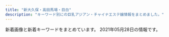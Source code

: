 ```yaml
---
title: "新大久保・高田馬場・目白"
description: "キーワード別にの巨乳アジアン・チャイナエステ嬢情報をまとめました。"
---
```


新着画像と新着キーワードをまとめています。
2021年05月28日の情報です。

<DmmAffiliateIns />
<KeywordTable
  shops={
    [
    {
        "keywords": {},
        "img_links": [
            "http://p-aroma.work/staff/haru.jpg",
            "http://p-aroma.work/staff/ayaka.jpg",
            "http://p-aroma.work/images/head.jpg",
            "http://p-aroma.work/staff/kasumi.jpg",
            "http://p-aroma.work/images/int1.png",
            "http://p-aroma.work/img/kasumi1.png",
            "http://p-aroma.work/images/6.jpg",
            "http://p-aroma.work/images/7.jpg",
            "http://p-aroma.work/staff/mayu.jpg",
            "http://p-aroma.work/images/mobile.jpg",
            "http://p-aroma.work/images/s1.png",
            "http://p-aroma.work/img/mirai1.png",
            "http://p-aroma.work/images/1.jpg",
            "http://p-aroma.work/img/mayu1.png",
            "http://p-aroma.work/img/haru1.png",
            "http://p-aroma.work/images/4.jpg",
            "http://p-aroma.work/images/s1.jpg",
            "http://p-aroma.work/images/news.jpg",
            "http://p-aroma.work/images/interior_t.png",
            "http://p-aroma.work/images/s2.jpg",
            "http://p-aroma.work/images/tel.jpg",
            "http://p-aroma.work/img/rina1.png",
            "http://p-aroma.work/images/3.jpg",
            "http://p-aroma.work/images/staff_t.png",
            "http://p-aroma.work/img/ayaka1.png",
            "http://p-aroma.work/images/sys.png",
            "http://p-aroma.work/staff/mirai.jpg",
            "http://p-aroma.work/staff/rina.jpg",
            "http://p-aroma.work/images/int2.png",
            "http://p-aroma.work/images/2.jpg"
        ],
        "url": "http://p-aroma.work/",
        "station": "JR\u5927\u4e45\u4fdd\u99c5\u5317\u53e3",
        "name": "\u7652\u3057\u306e\u51fa\u4f1a\u3044"
    },
    {
        "url": "http://www.kity.work/",
        "keywords": {},
        "station": "JR\u9ad8\u7530\u99ac\u5834\u99c5\u65e9\u7a32\u7530\u53e3",
        "img_links": [
            "http://www.kity.work/img/sara2.jpg",
            "http://www.kity.work/images/6.jpg",
            "http://www.kity.work/img/yuka1.jpg",
            "http://www.kity.work/staff/sara.jpg",
            "http://www.kity.work/images/tg.jpg",
            "http://www.kity.work/images/news.jpg",
            "http://www.kity.work/img/aoi1.jpg",
            "http://www.kity.work/images/7.jpg",
            "http://www.kity.work/images/ac2.jpg",
            "http://www.kity.work/images/head.jpg",
            "http://www.kity.work/images/s1.png",
            "http://www.kity.work/images/5.jpg",
            "http://www.kity.work/staff/aoi.jpg",
            "http://www.kity.work/images/int1.jpg",
            "http://www.kity.work/staff/yuka.jpg",
            "http://www.kity.work/img/sara1.jpg",
            "http://www.kity.work/img/nana1.jpg",
            "http://www.kity.work/images/tel.jpg",
            "http://www.kity.work/images/up.jpg",
            "http://www.kity.work/img/aoi2.jpg",
            "http://www.kity.work/img/erina1.jpg",
            "http://www.kity.work/images/staff_t.jpg",
            "http://www.kity.work/img/erina2.jpg",
            "http://www.kity.work/images/int2.jpg",
            "http://www.kity.work/images/interior_t.jpg",
            "http://www.kity.work/images/s2.jpg",
            "http://www.kity.work/img/yuka2.jpg",
            "http://www.kity.work/images/1.jpg",
            "http://www.kity.work/staff/nana.jpg",
            "http://www.kity.work/staff/erina.jpg",
            "http://www.kity.work/images/sys.jpg",
            "http://www.kity.work/images/s1.jpg",
            "http://www.kity.work/images/3.jpg"
        ],
        "name": "\u98a8\u96c5\u5802 \uff5e\u3075\u3046\u304c\u3069\u3046\uff5e"
    },
    {
        "name": "Lovely Heart \u5927\u4e45\u4fdd\u5225\u9928",
        "url": "http://aes-treat.com/",
        "img_links": [
            "http://aes-treat.com/scdl/staff/10681mb.jpg",
            "http://aes-treat.com/scdl/staff/10651.jpg",
            "http://aes-treat.com/img/ttl_mobile.jpg",
            "http://aes-treat.com/scdl/staff/10971mb.jpg",
            "http://aes-treat.com/scdl/staff/10171mb.jpg",
            "http://aes-treat.com/scdl/staff/10901mb.jpg",
            "http://aes-treat.com/pic/top2.jpg",
            "http://aes-treat.com/scdl/staff/10842.jpg",
            "http://aes-treat.com/img/system/campaign.jpg",
            "http://aes-treat.com/scdl/staff/11161mb.jpg",
            "http://aes-treat.com/pic/head.jpg",
            "http://aes-treat.com/scdl/staff/11121mb.jpg",
            "http://aes-treat.com/scdl/staff/11081.jpg",
            "http://aes-treat.com/scdl/staff/11201mb.jpg",
            "http://aes-treat.com/scdl/staff/11191.jpg",
            "http://aes-treat.com/scdl/staff/10811.jpg",
            "http://aes-treat.com/scdl/staff/11101.jpg",
            "http://aes-treat.com/scdl/staff/11162.jpg",
            "http://aes-treat.com/img/ttl_att.png",
            "http://aes-treat.com/scdl/staff/11201.jpg",
            "http://aes-treat.com/img/ttl_sister.png",
            "http://aes-treat.com/scdl/staff/10721.jpg",
            "http://aes-treat.com/scdl/staff/11081mb.jpg",
            "http://aes-treat.com/scdl/staff/10972.jpg",
            "http://aes-treat.com/scdl/staff/11101mb.jpg",
            "http://aes-treat.com/i/files/homeimg.jpg",
            "http://aes-treat.com/scdl/staff/10681.jpg",
            "http://aes-treat.com/scdl/staff/11111.jpg",
            "http://aes-treat.com/scdl/staff/10771.jpg",
            "http://aes-treat.com/scdl/staff/10941.jpg",
            "http://aes-treat.com/scdl/staff/11091mb.jpg",
            "http://aes-treat.com/scdl/staff/10902.jpg",
            "http://aes-treat.com/scdl/staff/10841.jpg",
            "http://aes-treat.com/img/ttl_nouka.jpg",
            "http://aes-treat.com/scdl/staff/10811mb.jpg",
            "http://aes-treat.com/scdl/staff/10171.jpg",
            "http://aes-treat.com/scdl/staff/10981mb.jpg",
            "http://aes-treat.com/scdl/staff/10861mb.jpg",
            "http://aes-treat.com/scdl/staff/11151.jpg",
            "http://aes-treat.com/scdl/staff/11191mb.jpg",
            "http://aes-treat.com/scdl/staff/10771mb.jpg",
            "http://aes-treat.com/img/ttl_staff.png",
            "http://aes-treat.com/scdl/staff/11111mb.jpg",
            "http://aes-treat.com/scdl/staff/11131mb.jpg",
            "http://aes-treat.com/scdl/staff/10841mb.jpg",
            "http://aes-treat.com/scdl/staff/11091.jpg",
            "http://aes-treat.com/scdl/staff/10721mb.jpg",
            "http://aes-treat.com/scdl/staff/11041mb.jpg",
            "http://aes-treat.com/scdl/staff/11041.jpg",
            "http://aes-treat.com/scdl/staff/11051.jpg",
            "http://aes-treat.com/scdl/staff/10971.jpg",
            "http://aes-treat.com/scdl/staff/10941mb.jpg",
            "http://aes-treat.com/scdl/staff/10981.jpg",
            "http://aes-treat.com/scdl/staff/10861.jpg",
            "http://aes-treat.com/scdl/staff/11161.jpg",
            "http://aes-treat.com/scdl/staff/10891.jpg",
            "http://aes-treat.com/scdl/staff/10901.jpg",
            "http://aes-treat.com/scdl/staff/11121.jpg",
            "http://aes-treat.com/scdl/staff/10651mb.jpg",
            "http://aes-treat.com/scdl/staff/11131.jpg",
            "http://aes-treat.com/scdl/staff/11051mb.jpg",
            "http://aes-treat.com/scdl/staff/10891mb.jpg",
            "http://aes-treat.com/img/ttl_attbnr.jpg",
            "http://aes-treat.com/pic/top1.jpg",
            "http://aes-treat.com/scdl/staff/11151mb.jpg"
        ],
        "keywords": {
            "C": 36
        },
        "station": "JR\u5927\u4e45\u4fdd\u99c5\u5317\u53e3"
    },
    {
        "keywords": {},
        "name": "RAN\uff5e\u30e9\u30f3\uff5e",
        "station": "JR\u9ad8\u7530\u99ac\u5834\u99c5\u6771\u53e3",
        "url": "http://esthe.top/",
        "img_links": [
            "http://esthe.top/images/staff_images/staff_010a.jpg",
            "http://esthe.top/images/demo/slider/images/slide4.png",
            "http://esthe.top/images/an_1_03.jpg",
            "http://esthe.top/images/staff_images/staff_012a.jpg",
            "http://esthe.top/images/room_images/gallery-04.jpg",
            "http://esthe.top/images/an_1_04.jpg",
            "http://esthe.top/images/demo/slider/tooltips/slide5.png",
            "http://esthe.top/images/an_2_04.jpg",
            "http://esthe.top/images/staff_images/staff_010b.jpg",
            "http://esthe.top/images/demo/slider/tooltips/slide4.png",
            "http://esthe.top/images/acs_ima/access-01.jpg",
            "http://esthe.top/images/staff_images/staff_04a.jpg",
            "http://esthe.top/images/an_2_07.jpg",
            "http://esthe.top/images/demo/slider/images/slide1.png",
            "http://esthe.top/images/staff_images/staff_09a.jpg",
            "http://esthe.top/images/demo/slider/tooltips/slide3.png",
            "http://esthe.top/images/demo/slider/tooltips/slide2.png",
            "http://esthe.top/images/demo/slider/images/slide5.png",
            "http://esthe.top/images/room_images/index-02.jpg",
            "http://esthe.top/images/an_1_06.jpg",
            "http://esthe.top/images/staff_images/staff_09b.jpg",
            "http://esthe.top/images/Bottom_01.jpg",
            "http://esthe.top/images/staff_images/staff_07a.jpg",
            "http://esthe.top/images/room_images/gallery-02.jpg",
            "http://esthe.top/images/staff_images/staff_04b.jpg",
            "http://esthe.top/images/demo/slider/tooltips/slide1.png",
            "http://esthe.top/images/an_2_05.jpg",
            "http://esthe.top/images/an_2_03.jpg",
            "http://esthe.top/images/staff_images/staff_01a.jpg",
            "http://esthe.top/images/an_1_07.jpg",
            "http://esthe.top/images/staff_images/staff_01b.jpg",
            "http://esthe.top/images/QRcode.jpg",
            "http://esthe.top/images/Bottom_02.jpg",
            "http://esthe.top/images/staff_images/staff_07b.jpg",
            "http://esthe.top/images/an_1_05.jpg",
            "http://esthe.top/images/an_1_02.jpg",
            "http://esthe.top/images/room_images/gallery-01.jpg",
            "http://esthe.top/images/an_2_02.jpg",
            "http://esthe.top/images/room_images/index-01.jpg",
            "http://esthe.top/images/acs_ima/access-04.jpg",
            "http://esthe.top/images/acs_ima/access-03.jpg",
            "http://esthe.top/images/an_2_06.jpg",
            "http://esthe.top/images/room_images/gallery-05.jpg",
            "http://esthe.top/images/room_images/gallery-06.jpg",
            "http://esthe.top/images/acs_ima/access-02.jpg",
            "http://esthe.top/images/room_images/gallery-03.jpg",
            "http://esthe.top/images/demo/slider/images/slide2.png",
            "http://esthe.top/images/demo/slider/images/slide3.png"
        ]
    },
    {
        "name": "\u60a0\u30a8\u30b9\u30c6",
        "station": "JR\u9ad8\u7530\u99ac\u5834\u99c5\u65e9\u7a32\u7530\u53e3",
        "img_links": [
            "http://www.y-rlx.site/images/info.jpg",
            "http://www.y-rlx.site/images/index_19.jpg",
            "http://www.y-rlx.site/images/upload/thumb/a3dc59474308193e.jpg",
            "http://www.y-rlx.site/images/index_10.jpg",
            "http://www.y-rlx.site/images/upload/thumb/7ec52ffef2544273.jpg",
            "http://www.y-rlx.site/images/rec_09.jpg",
            "http://www.y-rlx.site/images/staff_09.jpg",
            "http://www.y-rlx.site/images/card.jpg",
            "http://www.y-rlx.site/images/index_04.jpg",
            "http://www.y-rlx.site/images/upload/thumb/e0a26e58e17a1416.jpg",
            "http://www.y-rlx.site/girl/03.jpg",
            "http://www.y-rlx.site/images/index_18.jpg",
            "http://www.y-rlx.site/images/upload/thumb/2c7fdde9ad97892b.jpg",
            "http://www.y-rlx.site/images/upload/thumb/0d7b4714c8aced28.jpg",
            "http://www.y-rlx.site/images/index_05.jpg",
            "http://y-rlx.site/images/index_04.jpg",
            "http://y-rlx.site/images/index_07.jpg",
            "http://www.y-rlx.site/images/index_01.jpg",
            "http://www.y-rlx.site/girl/02.jpg",
            "http://www.y-rlx.site/images/index_15.jpg",
            "http://www.y-rlx.site/images/upload/thumb/855f910df0047867.jpg",
            "http://www.y-rlx.site/images/index_08.jpg",
            "http://www.y-rlx.site/images/index_03.jpg",
            "http://www.y-rlx.site/images/index_20.jpg",
            "http://www.y-rlx.site/images/upload/thumb/0776a8acf9219785.jpg",
            "http://www.y-rlx.site/images/index_07.jpg",
            "http://www.y-rlx.site/images/upload/thumb/117cc02414cb58fe.jpg",
            "http://www.y-rlx.site/images/index_09.jpg",
            "http://www.y-rlx.site/girl/05.jpg",
            "http://www.y-rlx.site/images/index_06.jpg",
            "http://www.y-rlx.site/images/info_09.jpg",
            "http://www.y-rlx.site/images/index_11.jpg",
            "http://www.y-rlx.site/images/rec.jpg",
            "http://www.y-rlx.site/images/upload/thumb/0a4230132522743d.jpg",
            "http://www.y-rlx.site/girl/04.jpg",
            "http://www.y-rlx.site/images/upload/thumb/7ef0dbd713e60157.jpg",
            "http://www.y-rlx.site/images/index_13.jpg",
            "http://www.y-rlx.site/images/index_02.jpg",
            "http://www.y-rlx.site/girl/01.jpg"
        ],
        "keywords": {
            "87": 4,
            "D": 1,
            "C": 6,
            "88": 3
        },
        "url": "http://www.y-rlx.site/"
    },
    {
        "name": "Lovely Heart",
        "keywords": {
            "C": 37
        },
        "station": "JR\u5927\u4e45\u4fdd\u99c5\u5317\u53e3",
        "url": "http://aes-salon.com/",
        "img_links": [
            "http://aes-salon.com/scdl/staff/10121mb.jpg",
            "http://aes-salon.com/scdl/staff/10571mb.jpg",
            "http://aes-salon.com/img/access/roaddm.png",
            "http://aes-salon.com/scdl/staff/10692.jpg",
            "http://aes-salon.com/scdl/staff/10291.jpg",
            "http://aes-salon.com/img/ttl_staff.png",
            "http://aes-salon.com/scdl/staff/10691mb.jpg",
            "http://aes-salon.com/scdl/staff/10571.jpg",
            "http://aes-salon.com/scdl/staff/10631mb.jpg",
            "http://aes-salon.com/scdl/staff/10441.jpg",
            "http://aes-salon.com/scdl/staff/10671mb.jpg",
            "http://aes-salon.com/scdl/staff/10291mb.jpg",
            "http://aes-salon.com/scdl/staff/10412.jpg",
            "http://aes-salon.com/scdl/staff/10661mb.jpg",
            "http://aes-salon.com/scdl/staff/10502.jpg",
            "http://aes-salon.com/scdl/staff/10651mb.jpg",
            "http://aes-salon.com/scdl/staff/10641mb.jpg",
            "http://aes-salon.com/scdl/staff/10641.jpg",
            "http://aes-salon.com/scdl/staff/10081mb.jpg",
            "http://aes-salon.com/img/system/campaign.jpg",
            "http://aes-salon.com/img/ttl_nouka.jpg",
            "http://aes-salon.com/pic/top1.jpg",
            "http://aes-salon.com/scdl/staff/10711.jpg",
            "http://aes-salon.com/scdl/staff/10461.jpg",
            "http://aes-salon.com/scdl/staff/10511.jpg",
            "http://aes-salon.com/scdl/staff/10082.jpg",
            "http://aes-salon.com/scdl/staff/10083.jpg",
            "http://aes-salon.com/scdl/staff/10694.jpg",
            "http://aes-salon.com/scdl/staff/10351mb.jpg",
            "http://aes-salon.com/scdl/staff/10661.jpg",
            "http://aes-salon.com/scdl/staff/10441mb.jpg",
            "http://aes-salon.com/scdl/staff/10121.jpg",
            "http://aes-salon.com/scdl/staff/10341mb.jpg",
            "http://aes-salon.com/img/ttl_att.png",
            "http://aes-salon.com/scdl/staff/10591mb.jpg",
            "http://aes-salon.com/scdl/staff/10602.jpg",
            "http://aes-salon.com/img/access/road2.jpg",
            "http://aes-salon.com/img/access/road4.jpg",
            "http://aes-salon.com/scdl/staff/10501mb.jpg",
            "http://aes-salon.com/scdl/staff/10721mb.jpg",
            "http://aes-salon.com/scdl/staff/10721.jpg",
            "http://aes-salon.com/scdl/staff/10693.jpg",
            "http://aes-salon.com/scdl/staff/10671.jpg",
            "http://aes-salon.com/scdl/staff/10342.jpg",
            "http://aes-salon.com/scdl/staff/10601mb.jpg",
            "http://aes-salon.com/scdl/staff/10621mb.jpg",
            "http://aes-salon.com/scdl/staff/10501.jpg",
            "http://aes-salon.com/scdl/staff/10563.jpg",
            "http://aes-salon.com/scdl/staff/10631.jpg",
            "http://aes-salon.com/scdl/staff/10591.jpg",
            "http://aes-salon.com/scdl/staff/10471.jpg",
            "http://aes-salon.com/scdl/staff/10092.jpg",
            "http://aes-salon.com/pic/top2.jpg",
            "http://aes-salon.com/img/access/road1.jpg",
            "http://aes-salon.com/scdl/staff/10341.jpg",
            "http://aes-salon.com/img/ttl_mobile.jpg",
            "http://aes-salon.com/img/access/road3.jpg",
            "http://aes-salon.com/scdl/staff/10122.jpg",
            "http://aes-salon.com/scdl/staff/10592.jpg",
            "http://aes-salon.com/img/ttl_sister.png",
            "http://aes-salon.com/scdl/staff/10471mb.jpg",
            "http://aes-salon.com/scdl/staff/10511mb.jpg",
            "http://aes-salon.com/pic/head.jpg",
            "http://aes-salon.com/img/ttl_bekan.jpg",
            "http://aes-salon.com/scdl/staff/10701.jpg",
            "http://aes-salon.com/scdl/staff/10461mb.jpg",
            "http://aes-salon.com/scdl/staff/10601.jpg",
            "http://aes-salon.com/scdl/staff/10411mb.jpg",
            "http://aes-salon.com/scdl/staff/10411.jpg",
            "http://aes-salon.com/scdl/staff/10562.jpg",
            "http://aes-salon.com/i/files/homeimg.jpg",
            "http://aes-salon.com/scdl/staff/10472.jpg",
            "http://aes-salon.com/scdl/staff/10091mb.jpg",
            "http://aes-salon.com/scdl/staff/10691.jpg",
            "http://aes-salon.com/img/ttl_attbnr.jpg",
            "http://aes-salon.com/scdl/staff/10561.jpg",
            "http://aes-salon.com/scdl/staff/10091.jpg",
            "http://aes-salon.com/scdl/staff/10292.jpg",
            "http://aes-salon.com/scdl/staff/10621.jpg",
            "http://aes-salon.com/scdl/staff/10462.jpg",
            "http://aes-salon.com/scdl/staff/10351.jpg",
            "http://aes-salon.com/scdl/staff/10711mb.jpg",
            "http://aes-salon.com/scdl/staff/10701mb.jpg",
            "http://aes-salon.com/scdl/staff/10651.jpg",
            "http://aes-salon.com/scdl/staff/10561mb.jpg",
            "http://aes-salon.com/scdl/staff/10081.jpg"
        ]
    },
    {
        "url": "http://kobo.mssg.jp/",
        "station": "JR\u5927\u4e45\u4fdd\u99c5\u5317\u53e3",
        "keywords": {},
        "name": "\u6c34\u8272-\u30df\u30ba\u30a4\u30ed-",
        "img_links": [
            "http://kobo.mssg.jp/images/staff_9a.jpg",
            "http://kobo.mssg.jp/layer/images/top.jpg",
            "http://kobo.mssg.jp/images/staff_5.jpg",
            "http://kobo.mssg.jp/images/staff_8.jpg",
            "http://kobo.mssg.jp/images/1.jpg",
            "http://kobo.mssg.jp/layer/images/top/top_05.jpg",
            "http://kobo.mssg.jp/images/staff_bj1.png",
            "http://kobo.mssg.jp/images/staff_8a.jpg",
            "http://kobo.mssg.jp/images/s_info.png",
            "http://kobo.mssg.jp/images/staff_4.jpg",
            "http://kobo.mssg.jp/images/staff_2b.jpg",
            "http://kobo.mssg.jp/images/staff_bj4.png",
            "http://kobo.mssg.jp/layer/images/top/top_02.jpg",
            "http://kobo.mssg.jp/images/staff_9b.jpg",
            "http://kobo.mssg.jp/images/wenzi-staff.png",
            "http://kobo.mssg.jp/layer/images/top/top_06.jpg",
            "http://kobo.mssg.jp/layer/images/top/top_04.jpg",
            "http://kobo.mssg.jp/images/staff_10a.jpg",
            "http://kobo.mssg.jp/images/top1.jpg",
            "http://kobo.mssg.jp/layer/images/top/top_08.png",
            "http://kobo.mssg.jp/images/staff_2a.jpg",
            "http://kobo.mssg.jp/layer/images/top/top_01.jpg",
            "http://kobo.mssg.jp/layer/images/top/top_03.jpg",
            "http://kobo.mssg.jp/images/top2.jpg",
            "http://kobo.mssg.jp/images/info.png"
        ]
    },
    {
        "keywords": {
            "C": 39,
            "G": 1,
            "E": 4,
            "\u30c0\u30a4\u30ca\u30de\u30a4\u30c8": 1
        },
        "station": "JR\u5927\u4e45\u4fdd\u99c5\u5317\u53e3",
        "url": "https://est-hana.com/",
        "name": "\u82b1",
        "img_links": [
            "https://est-hana.com/img/girl/list/sface199a8b144d9cbd006fc9dffdf23ad77de07.jpg",
            "https://est-hana.com/img/girl/pickup/pickup20181218104555.jpg",
            "https://est-hana.com/img/girl/list/sface8365230fc40840a020ba3ed47600db4b4a.jpg",
            "https://est-hana.com/img/girl/list/s86_face.jpg",
            "https://est-hana.com/img/girl/list/slist187110f9d5212fd19d8b8410ec6bff294e6.jpg",
            "https://est-hana.com/img/girl/pickup/pickup20191214162524.jpg",
            "https://est-hana.com/img/material/systme_t1.png",
            "https://est-hana.com/img/girl/pickup/topgirl20180526173824.png",
            "https://est-hana.com/img/girl/thumb/smain1102404ef9fc79e2a0a04d64b621c22a0c77.jpg",
            "https://est-hana.com/img/girl/thumb/smain2011f76f2060b2832bbbbc9d7dcf4a818dfe.jpg",
            "https://est-hana.com/img/girl/list/s173_list.jpg",
            "https://est-hana.com/img/girl/main/smain184149673a0eecbfdaab27d1a016ce6f4281.jpg",
            "https://est-hana.com/img/material/accsess_station.png",
            "https://est-hana.com/img/girl/thumb/smain1912da4fa2da2e801312734721e1a44d8e19.jpg",
            "https://est-hana.com/img/girl/list/slist191ec56c0d5cc68365ea11e2e52a40272d8.jpg",
            "https://est-hana.com/img/material/massap7.jpg",
            "https://est-hana.com/img/material/top_t6.png",
            "https://est-hana.com/img/girl/list/sface190e7f2a11706f93c08ab1eb76c57c0a501.jpg",
            "https://est-hana.com/img/girl/list/slist19753ce52e0264e81a8a42e5d3c84dd833e.jpg",
            "https://est-hana.com/img/girl/list/sface18449673a0eecbfdaab27d1a016ce6f4281.jpg",
            "https://est-hana.com/img/material/massap5.jpg",
            "https://est-hana.com/img/girl/pickup/pickup20180526173711.jpg",
            "https://est-hana.com/img/girl/list/sface189e9ae2d8752cd8b9474ebd62df9909f9b.jpg",
            "https://est-hana.com/img/material/sframe2014.png",
            "https://est-hana.com/img/girl/thumb/smain18725b09cd881b1f036f9f4970616c10b474.jpg",
            "https://est-hana.com/img/girl/list/slist199a8b144d9cbd006fc9dffdf23ad77de07.jpg",
            "https://est-hana.com/img/girl/thumb/smain1931e3a7504f14e2050f14cb6782d72bb46c.jpg",
            "https://est-hana.com/img/material/massap1.jpg",
            "https://est-hana.com/img/girl/pickup/topgirl20161016054301.png",
            "https://est-hana.com/img/material/hosi4.png",
            "https://est-hana.com/img/material/top_twitter.png",
            "https://est-hana.com/img/girl/thumb/smain193281777917c863b2cd265723b9cb5a3c32.jpg",
            "https://est-hana.com/img/girl/pickup/pickup20180830201105.jpg",
            "https://est-hana.com/img/material/photorenew5.jpg",
            "https://est-hana.com/img/material/massa_t1.png",
            "https://est-hana.com/img/girl/thumb/smain83265230fc40840a020ba3ed47600db4b4a.jpg",
            "https://est-hana.com/img/material/staff_t1rev1.png",
            "https://est-hana.com/img/girl/pickup/pickup20190227121102.jpg",
            "https://est-hana.com/img/girl/thumb/s173_1.jpg",
            "https://est-hana.com/img/girl/pickup/topgirl20141227182718.png",
            "https://est-hana.com/img/material/sys_course3_rev1.png",
            "https://est-hana.com/img/girl/thumb/smain1902e7f2a11706f93c08ab1eb76c57c0a501.jpg",
            "https://est-hana.com/img/girl/list/sface19753ce52e0264e81a8a42e5d3c84dd833e.jpg",
            "https://est-hana.com/img/girl/list/s139_list.jpg",
            "https://est-hana.com/img/girl/main/smain83165230fc40840a020ba3ed47600db4b4a.jpg",
            "https://est-hana.com/img/girl/list/slist189e9ae2d8752cd8b9474ebd62df9909f9b.jpg",
            "https://est-hana.com/img/material/month.png",
            "https://est-hana.com/img/material/sys_etc.png",
            "https://est-hana.com/img/material/massap4.jpg",
            "https://est-hana.com/img/material/photorenew4.jpg",
            "https://est-hana.com/img/material/massap2.jpg",
            "https://est-hana.com/img/girl/pickup/topgirl20180908131653.png",
            "https://est-hana.com/img/material/returnbtn.png",
            "https://est-hana.com/img/girl/thumb/s173_2.jpg",
            "https://est-hana.com/img/material/top_t3.png",
            "https://est-hana.com/img/material/top_t2.png",
            "https://est-hana.com/img/girl/list/s77_list.jpg",
            "https://est-hana.com/img/girl/thumb/s86_1.jpg",
            "https://est-hana.com/img/girl/thumb/s163_1.jpg",
            "https://est-hana.com/img/girl/thumb/s180_1.jpg",
            "https://est-hana.com/img/girl/pickup/topgirl20190528141109.png",
            "https://est-hana.com/img/girl/main/smain110138adcf1cf026681bfa9a408199a21890.jpg",
            "https://est-hana.com/img/material/d28.png",
            "https://est-hana.com/img/girl/thumb/smain184149673a0eecbfdaab27d1a016ce6f4281.jpg",
            "https://est-hana.com/img/girl/list/s163_face.jpg",
            "https://est-hana.com/img/girl/thumb/s75_1.jpg",
            "https://est-hana.com/img/material/w5.png",
            "https://est-hana.com/img/girl/main/smain1931e3a7504f14e2050f14cb6782d72bb46c.jpg",
            "https://est-hana.com/img/girl/list/s75_face.jpg",
            "https://est-hana.com/img/girl/list/s86_list.jpg",
            "https://est-hana.com/img/material/m5.png",
            "https://est-hana.com/img/girl/list/slist18449673a0eecbfdaab27d1a016ce6f4281.jpg",
            "https://est-hana.com/img/material/click_tel_btn.png",
            "https://est-hana.com/img/girl/thumb/smain1891e9ae2d8752cd8b9474ebd62df9909f9b.jpg",
            "https://est-hana.com/img/girl/list/sface201dc74ab8dea78d771771d5fda7bccc989.jpg",
            "https://est-hana.com/img/material/line1.png",
            "https://est-hana.com/img/girl/main/s173_1.jpg",
            "https://est-hana.com/img/girl/pickup/topgirl20180308214256.png",
            "https://est-hana.com/img/material/massap3.jpg",
            "https://est-hana.com/img/girl/list/sface110404ef9fc79e2a0a04d64b621c22a0c77.jpg",
            "https://est-hana.com/img/material/sys_option.png",
            "https://est-hana.com/img/girl/list/slist110d5ce8a5906e2cdaf90af47c9395e0dff.jpg",
            "https://est-hana.com/img/girl/pickup/pickup20190118192153.jpg",
            "https://est-hana.com/img/whatnew/20200304.jpg",
            "https://est-hana.com/img/girl/pickup/pickup20191208191053.jpg",
            "https://est-hana.com/img/girl/pickup/pickup20141227182613.jpeg",
            "https://est-hana.com/img/girl/list/slist19053cc33bb85f739f63e84c2ae2c41c2eb.jpg",
            "https://est-hana.com/img/girl/thumb/smain1913da4fa2da2e801312734721e1a44d8e19.jpg",
            "https://est-hana.com/img/girl/list/slist8365230fc40840a020ba3ed47600db4b4a.jpg",
            "https://est-hana.com/img/material/sys_course2_rev2.png",
            "https://est-hana.com/img/material/gm1_rollout.png",
            "https://est-hana.com/img/girl/thumb/smain1911ec56c0d5cc68365ea11e2e52a40272d8.jpg",
            "https://est-hana.com/img/girl/thumb/smain1901e7f2a11706f93c08ab1eb76c57c0a501.jpg",
            "https://est-hana.com/img/girl/list/slist2012ba9beda1a19f1ba57dcc87485d57321.jpg",
            "https://est-hana.com/img/material/sys_course1_rev2.png",
            "https://est-hana.com/img/girl/thumb/smain1871110bf62c88dcefca310cdc127f9b11f2.jpg",
            "https://est-hana.com/img/girl/list/s77_face.jpg",
            "https://est-hana.com/img/girl/main/s163_1.jpg",
            "https://est-hana.com/img/material/age.png",
            "https://est-hana.com/img/material/photorenew1.jpg",
            "https://est-hana.com/img/girl/list/s88_list.jpg",
            "https://est-hana.com/img/girl/list/s180_face.jpg",
            "https://est-hana.com/img/material/photorenew3.jpg",
            "https://est-hana.com/img/girl/list/sface191ec56c0d5cc68365ea11e2e52a40272d8.jpg",
            "https://est-hana.com/img/girl/thumb/smain184249673a0eecbfdaab27d1a016ce6f4281.jpg",
            "https://est-hana.com/img/material/topflashimg1.jpg",
            "https://est-hana.com/img/girl/list/slist193a69a1a063a3159e298d18b691542266d.jpg",
            "https://est-hana.com/img/material/infopanel.png",
            "https://est-hana.com/img/girl/main/smain1901e7f2a11706f93c08ab1eb76c57c0a501.jpg",
            "https://est-hana.com/img/material/top_t5.png",
            "https://est-hana.com/img/material/hosi5.png",
            "https://est-hana.com/img/girl/list/s88_face.jpg",
            "https://est-hana.com/img/girl/pickup/topgirl20140502225842.png",
            "https://est-hana.com/img/girl/thumb/smain110138adcf1cf026681bfa9a408199a21890.jpg",
            "https://est-hana.com/img/material/gm4_rollout.png",
            "https://est-hana.com/img/material/staffdetail_t1.png",
            "https://est-hana.com/img/girl/main/s86_1.jpg",
            "https://est-hana.com/img/girl/list/sface187386757ea62d773ca58e2457fc23b8e13.jpg",
            "https://est-hana.com/img/material/top_t2_img_rev2.jpg",
            "https://est-hana.com/img/material/accsess_picter2.jpg",
            "https://est-hana.com/img/girl/thumb/smain197153ce52e0264e81a8a42e5d3c84dd833e.jpg",
            "https://est-hana.com/img/girl/main/s75_1.jpg",
            "https://est-hana.com/img/girl/list/sface193e3a7504f14e2050f14cb6782d72bb46c.jpg",
            "https://est-hana.com/img/girl/thumb/smain19725e2ed7efe2de621955e09d12295a13ee.jpg",
            "https://est-hana.com/img/girl/main/smain1891e9ae2d8752cd8b9474ebd62df9909f9b.jpg",
            "https://est-hana.com/img/material/photorenew2rev1.jpg",
            "https://est-hana.com/img/girl/main/smain2011f76f2060b2832bbbbc9d7dcf4a818dfe.jpg",
            "https://est-hana.com/img/girl/thumb/smain83165230fc40840a020ba3ed47600db4b4a.jpg",
            "https://est-hana.com/img/girl/main/s180_1.jpg",
            "https://est-hana.com/img/material/gm3_rollout.png",
            "https://est-hana.com/img/material/massap6.jpg",
            "https://est-hana.com/img/girl/list/s139_face.jpg",
            "https://est-hana.com/img/girl/list/s163_list.jpg",
            "https://est-hana.com/img/material/systme_t2.png",
            "https://est-hana.com/img/girl/main/smain197153ce52e0264e81a8a42e5d3c84dd833e.jpg",
            "https://est-hana.com/img/girl/list/s180_list.jpg",
            "https://est-hana.com/img/girl/pickup/pickup20190121202926.jpg",
            "https://est-hana.com/img/material/top_t4.png",
            "https://est-hana.com/img/material/staff_t1.png",
            "https://est-hana.com/img/girl/list/s75_list.jpg",
            "https://est-hana.com/img/girl/list/s173_face.jpg",
            "https://est-hana.com/img/girl/pickup/pickup20190118192257.jpg",
            "https://est-hana.com/img/material/day.png",
            "https://est-hana.com/img/girl/pickup/pickup20190528135649.jpg",
            "https://est-hana.com/img/material/detailwaku.png",
            "https://est-hana.com/img/material/gm5_rollout.png",
            "https://est-hana.com/img/camp/camp20210501.png",
            "https://est-hana.com/img/girl/pickup/topgirl20140510202547.png",
            "https://est-hana.com/img/material/gm2_rollout.png",
            "https://est-hana.com/img/whatnew/20200401_mask.jpg",
            "https://est-hana.com/img/girl/main/smain1871110bf62c88dcefca310cdc127f9b11f2.jpg",
            "https://est-hana.com/img/girl/main/smain1911ec56c0d5cc68365ea11e2e52a40272d8.jpg",
            "https://est-hana.com/img/whatnew/20200401min60.jpg",
            "https://est-hana.com/img/material/gm6_rollout.png"
        ]
    },
    {
        "keywords": {},
        "name": "Venus -\u30f4\u30a3\u30fc\u30ca\u30b9-",
        "img_links": [],
        "url": "https://venus.tyo.ac/",
        "station": "JR\u5927\u4e45\u4fdd\u99c5\u5357\u53e3"
    },
    {
        "url": "http://www.china-es.info/",
        "img_links": [
            "http://www.china-es.info/images/menu/staff.jpg",
            "http://www.china-es.info/images/menu/top.jpg",
            "http://www.china-es.info/images/sys2.jpg",
            "http://www.china-es.info/img/ringo1.jpg",
            "http://www.china-es.info/images/int4.jpg",
            "http://www.china-es.info/images/sys3.jpg",
            "http://www.china-es.info/img/nana1.jpg",
            "http://www.china-es.info/images/top.jpg",
            "http://www.china-es.info/images/head.jpg",
            "http://www.china-es.info/img/nana2.jpg",
            "http://www.china-es.info/images/staff_t.jpg",
            "http://www.china-es.info/img/hibiki1.jpg",
            "http://www.china-es.info/images/menu/interior.jpg",
            "http://www.china-es.info/images/news.jpg",
            "http://www.china-es.info/images/rec2.jpg",
            "http://www.china-es.info/images/int1.jpg",
            "http://www.china-es.info/images/int3.jpg",
            "http://www.china-es.info/images/interior_t.jpg",
            "http://www.china-es.info/images/mobile.jpg",
            "http://www.china-es.info/images/rec1.jpg",
            "http://www.china-es.info/images/int2.jpg",
            "http://www.china-es.info/images/sys1.jpg"
        ],
        "station": "JR\u9ad8\u7530\u99ac\u5834\u99c5\u65e9\u7a32\u7530\u53e3",
        "name": "Honey At Home \u30cf\u30cb\u30fc\u30a2\u30c3\u30c8\u30db\u30fc\u30e0",
        "keywords": {}
    },
    {
        "img_links": [
            "https://static.wixstatic.com/media/80a184_685d8785c64448469efbaecd356f0615~mv2.jpg",
            "https://static.wixstatic.com/media/80a184_5208b825bc574a8e8c38cfed61640f7b~mv2.png",
            "https://static.wixstatic.com/media/80a184_fc46eb4762dc45d5aaded3823ed9ff89~mv2.png",
            "https://static.wixstatic.com/media/80a184_37c7b495532e44808fa932ada8728921~mv2.png",
            "https://static.wixstatic.com/media/71aabe_7fde48e91203411687f75bf66049b810~mv2.jpg",
            "https://static.wixstatic.com/media/80a184_126746405a7f40f191a12f71b777ea41~mv2.png",
            "https://static.wixstatic.com/media/80a184_a8f91b6640fd4492af590f16ac685c66~mv2.png",
            "https://static.wixstatic.com/media/80a184_a8e12af9159e4af2bbd2cf724caf4e6a~mv2.jpeg",
            "https://static.wixstatic.com/media/80a184_60e3e10d71c6473ca82f313fefc49773~mv2.png",
            "https://static.wixstatic.com/media/80a184_b70a2c117ac542f79ec2a2014b642be4~mv2.png",
            "https://static.wixstatic.com/media/80a184_40c0679b081a48f9bb573cda81913473~mv2.png",
            "https://static.wixstatic.com/media/80a184_6f8a99a76cfa4e8cb6871f8cdc4667f5~mv2.png",
            "https://static.wixstatic.com/media/80a184_9dc0d14b20d54a71a6cb9f57217e8a32~mv2.png",
            "https://static.wixstatic.com/media/80a184_f4cca0709e8a42dfbc72e26393934723~mv2.jpg"
        ],
        "station": "JR\u65b0\u5927\u4e45\u4fdd\u99c5",
        "keywords": {},
        "url": "https://tsukinohana88.wixsite.com/index",
        "name": "\u6708\u306e\u82b1"
    },
    {
        "img_links": [
            "https://www.cocoro556.in/img/material/top_t1.png",
            "https://www.cocoro556.in/img/material/p2_t2_subt5.png",
            "https://www.cocoro556.in/img/girl/thumb/smain16637090642c09cac745b0ded19f41e41b2c.jpg",
            "https://www.cocoro556.in/img/material/gm2_rollout.png",
            "https://www.cocoro556.in/img/material/pageheaderimg1.jpg",
            "https://www.cocoro556.in/img/girl/thumb/smain1443346e3df3ff1cef1386c89c6ba9e9f72e.jpg",
            "https://www.cocoro556.in/img/material/pd_st3.png",
            "https://www.cocoro556.in/img/material/gm3_rollover.png",
            "https://www.cocoro556.in/img/material/pd_st2.png",
            "https://www.cocoro556.in/img/girl/thumb/smain1672d805234c8fbb465b0ed26b0a1e25b455.jpg",
            "https://www.cocoro556.in/img/material/pageheaderimg4.jpg",
            "https://www.cocoro556.in/img/material/p2_t2_subt1.png",
            "https://www.cocoro556.in/img/material/p6_t3.png",
            "https://www.cocoro556.in/img/girl/main/smain1441346e3df3ff1cef1386c89c6ba9e9f72e.jpg",
            "https://www.cocoro556.in/img/girl/main/smain16617090642c09cac745b0ded19f41e41b2c.jpg",
            "https://www.cocoro556.in/img/camp/camp20210403short.jpg",
            "https://www.cocoro556.in/img/material/p2_t2_subt3.png",
            "https://www.cocoro556.in/img/girl/main/smain1671d805234c8fbb465b0ed26b0a1e25b455.jpg",
            "https://www.cocoro556.in/img/girl/thumb/smain1541a1f8e548a2959236fdd0e7abcde80ac7.jpg",
            "https://www.cocoro556.in/img/material/p2_t2_subt4.png",
            "https://www.cocoro556.in/img/material/top_t3_imgrev1.jpg",
            "https://www.cocoro556.in/img/material/p2_t2_sub_m1_1.png",
            "https://www.cocoro556.in/img/girl/list/slist149a7ba2e87eeed7d2ede49599bc2037647.jpg",
            "https://www.cocoro556.in/img/girl/main/smain164135ee9e4407f412c3d2708030a189f1c0.jpg",
            "https://www.cocoro556.in/img/girl/list/slist146f806d031a1244ccfaa8b4d307f6ef6d7.jpg",
            "https://www.cocoro556.in/img/material/gm5_rollout.png",
            "https://www.cocoro556.in/img/material/photost2rev1.png",
            "https://www.cocoro556.in/img/material/photost1.png",
            "https://www.cocoro556.in/img/girl/thumb/smain1673d805234c8fbb465b0ed26b0a1e25b455.jpg",
            "https://www.cocoro556.in/img/material/p2_t2_subt5_m2.png",
            "https://www.cocoro556.in/img/girl/thumb/smain1421b75436b0012f83588e08b8d8eb48c8c2.jpg",
            "https://www.cocoro556.in/img/girl/thumb/smain14922dea5bdda380e76839c012ab24bd9f82.jpg",
            "https://www.cocoro556.in/img/girl/thumb/smain1442346e3df3ff1cef1386c89c6ba9e9f72e.jpg",
            "https://www.cocoro556.in/img/girl/thumb/smain1441346e3df3ff1cef1386c89c6ba9e9f72e.jpg",
            "https://www.cocoro556.in/img/material/gm4_rollout.png",
            "https://www.cocoro556.in/img/material/gm1_rollover.png",
            "https://www.cocoro556.in/img/material/p2_t2_subt4_m1.png",
            "https://www.cocoro556.in/img/material/gm6_rollout.png",
            "https://www.cocoro556.in/img/material/photost7.png",
            "https://www.cocoro556.in/img/girl/thumb/smain16627090642c09cac745b0ded19f41e41b2c.jpg",
            "https://www.cocoro556.in/img/material/p2_t2_sub_m1_3.png",
            "https://www.cocoro556.in/img/material/top_t3_subt1.png",
            "https://www.cocoro556.in/img/material/photost6.png",
            "https://www.cocoro556.in/img/girl/thumb/smain1423ae12bc52cc115b3190fbe6a84a8ffa74.jpg",
            "https://www.cocoro556.in/img/material/pd_number.png",
            "https://www.cocoro556.in/img/material/p2_t2.png",
            "https://www.cocoro556.in/img/material/p6_t2_subt1.png",
            "https://www.cocoro556.in/img/girl/main/smain1461f806d031a1244ccfaa8b4d307f6ef6d7.jpg",
            "https://www.cocoro556.in/img/material/gm1_rollout.png",
            "https://www.cocoro556.in/img/girl/thumb/smain1491773ceed1a7cd35919e9c6866285fb943.jpg",
            "https://www.cocoro556.in/img/material/p5_t1.png",
            "https://www.cocoro556.in/img/girl/thumb/smain1493773ceed1a7cd35919e9c6866285fb943.jpg",
            "https://www.cocoro556.in/img/material/gm6_rollover.png",
            "https://www.cocoro556.in/img/material/top_t4.png",
            "https://www.cocoro556.in/img/material/p3_1_t1.png",
            "https://www.cocoro556.in/img/material/gm3_rollout.png",
            "https://www.cocoro556.in/img/girl/thumb/smain126242f85375ac3eb532582567360874d2d6.jpg",
            "https://www.cocoro556.in/img/girl/thumb/smain164135ee9e4407f412c3d2708030a189f1c0.jpg",
            "https://www.cocoro556.in/img/girl/thumb/smain14634879628e490d1ecf1cd7a9d727569f95.jpg",
            "https://www.cocoro556.in/img/material/age_rollout.png",
            "https://www.cocoro556.in/img/material/p2_t2_subt2.png",
            "https://www.cocoro556.in/img/girl/main/smain1491773ceed1a7cd35919e9c6866285fb943.jpg",
            "https://www.cocoro556.in/img/camp/camp20210501premium.jpg",
            "https://www.cocoro556.in/img/girl/list/slist154a1f8e548a2959236fdd0e7abcde80ac7.jpg",
            "https://www.cocoro556.in/img/girl/list/slist142b75436b0012f83588e08b8d8eb48c8c2.jpg",
            "https://www.cocoro556.in/img/material/accminimgrev1.jpg",
            "https://www.cocoro556.in/img/material/photost4rev1.png",
            "https://www.cocoro556.in/img/girl/thumb/smain1461f806d031a1244ccfaa8b4d307f6ef6d7.jpg",
            "https://www.cocoro556.in/img/girl/thumb/smain16617090642c09cac745b0ded19f41e41b2c.jpg",
            "https://www.cocoro556.in/img/material/gm5_rollover.png",
            "https://www.cocoro556.in/img/girl/thumb/smain1671d805234c8fbb465b0ed26b0a1e25b455.jpg",
            "https://www.cocoro556.in/img/girl/thumb/smain126142f85375ac3eb532582567360874d2d6.jpg",
            "https://www.cocoro556.in/img/material/pd_st1.png",
            "https://www.cocoro556.in/img/girl/list/slist144346e3df3ff1cef1386c89c6ba9e9f72e.jpg",
            "https://www.cocoro556.in/img/material/pageheaderimg2.jpg",
            "https://www.cocoro556.in/img/material/top_t3.png",
            "https://www.cocoro556.in/img/material/p2_t2_sub_m1_2.png",
            "https://www.cocoro556.in/img/girl/thumb/smain126332fd72809eba38056753c1720b05d8d5.jpg",
            "https://www.cocoro556.in/img/material/top_t2.png",
            "https://www.cocoro556.in/img/material/leftinfo.png",
            "https://www.cocoro556.in/img/material/mobilesite.png",
            "https://www.cocoro556.in/img/girl/list/slist1667090642c09cac745b0ded19f41e41b2c.jpg",
            "https://www.cocoro556.in/img/material/p6_t2.png",
            "https://www.cocoro556.in/img/material/p6_t3_subt1.png",
            "https://www.cocoro556.in/img/material/ftel.png",
            "https://www.cocoro556.in/img/girl/thumb/smain1422b75436b0012f83588e08b8d8eb48c8c2.jpg",
            "https://www.cocoro556.in/img/material/p3_t1.png",
            "https://www.cocoro556.in/img/material/gm2_rollover.png",
            "https://www.cocoro556.in/img/material/p2_t2_subt5_m1.png",
            "https://www.cocoro556.in/img/material/photost3rev1.png",
            "https://www.cocoro556.in/img/girl/main/smain1541a1f8e548a2959236fdd0e7abcde80ac7.jpg",
            "https://www.cocoro556.in/img/camp/camp20210501.jpg",
            "https://www.cocoro556.in/img/girl/thumb/smain1543ab2e0ee9f9fde8103e9fe80e33b07761.jpg",
            "https://www.cocoro556.in/img/material/p6_t1.png",
            "https://www.cocoro556.in/img/material/photost5.png",
            "https://www.cocoro556.in/img/girl/thumb/smain1462f806d031a1244ccfaa8b4d307f6ef6d7.jpg",
            "https://www.cocoro556.in/img/girl/list/slist167f0b4414b94d2c934624a47b21815ef54.jpg",
            "https://www.cocoro556.in/img/girl/list/slist12642f85375ac3eb532582567360874d2d6.jpg",
            "https://www.cocoro556.in/img/girl/main/smain126142f85375ac3eb532582567360874d2d6.jpg",
            "https://www.cocoro556.in/img/girl/thumb/smain1542a1f8e548a2959236fdd0e7abcde80ac7.jpg",
            "https://www.cocoro556.in/img/girl/list/slist16435ee9e4407f412c3d2708030a189f1c0.jpg",
            "https://www.cocoro556.in/img/material/pageheaderimg3.jpg",
            "https://www.cocoro556.in/img/girl/main/smain1421b75436b0012f83588e08b8d8eb48c8c2.jpg"
        ],
        "station": "JR\u5927\u4e45\u4fdd\u99c5\u5317\u53e3",
        "name": "COCORO",
        "keywords": {
            "C": 21,
            "\u30bb\u30af\u30b7\u30fc": 1,
            "E": 1
        },
        "url": "https://www.cocoro556.in/"
    },
    {
        "station": "JR\u9ad8\u7530\u99ac\u5834\u99c5",
        "name": "NEW ONLY ONE",
        "img_links": [
            "http://www.aromaonly1.com/uploads/2f5941103973429d3981087968a845a3.jpg",
            "http://www.aromaonly1.com/uploads/b43afdf6c0db7020b472f89b05664984.jpg",
            "http://www.aromaonly1.com/uploads/e01fa669285bc99ba782abfd90a08bb2.jpg",
            "http://www.aromaonly1.com/images/index_12.jpg",
            "http://www.aromaonly1.com/images/service_11.jpg",
            "http://www.aromaonly1.com/images/index_17.jpg",
            "http://www.aromaonly1.com/images/index_15.jpg",
            "http://www.aromaonly1.com/images/index_04.jpg",
            "http://www.aromaonly1.com/images/index_16.jpg",
            "http://www.aromaonly1.com/images/service_10.jpg",
            "http://www.aromaonly1.com/uploads/0d74a4af5e268e3562daa56048c13906.jpg",
            "http://www.aromaonly1.com/uploads/39a20c0f1405de5aa73fad53492e41be.jpg",
            "http://www.aromaonly1.com/uploads/c24b4a66b959c50d941c227e2167e47a.jpg",
            "http://www.aromaonly1.com/images/index_02.jpg",
            "http://www.aromaonly1.com/images/index_01.jpg",
            "http://www.aromaonly1.com/uploads/ac75f516de3602f2ed5de1d9e2383a35.jpg",
            "http://www.aromaonly1.com/uploads/8e9e8b4d89b256773f17dff61368328c.jpg",
            "http://www.aromaonly1.com/images/index_07.jpg",
            "http://www.aromaonly1.com/images/index_11.jpg",
            "http://www.aromaonly1.com/images/index_08.jpg",
            "http://www.aromaonly1.com/images/index_19.jpg",
            "http://www.aromaonly1.com/images/index_14.jpg",
            "http://www.aromaonly1.com/images/fanhui.png",
            "http://www.aromaonly1.com/uploads/3e6ede4dd71b9611bfc0fc01fff82057.jpg",
            "http://www.aromaonly1.com/uploads/56e94a67d1aa4ea89d5f2064a387ab96.jpg",
            "http://www.aromaonly1.com/images/index_06.jpg",
            "http://www.aromaonly1.com/my_work/images/pic1.png",
            "http://www.aromaonly1.com/images/index_18.jpg",
            "http://www.aromaonly1.com/images/interior_10.jpg",
            "http://www.aromaonly1.com/uploads/66dc68de1f9c001b6f15d52303314efc.jpg",
            "http://www.aromaonly1.com/uploads/18799c1985ca7d1cd026808323ec51c2.jpg",
            "http://www.aromaonly1.com/images/girls_10.jpg",
            "http://www.aromaonly1.com/images/index_21.jpg",
            "http://www.aromaonly1.com/uploads/015cba9c432d730d26583fe998534fa6.jpg",
            "http://www.aromaonly1.com/images/index_05.jpg",
            "http://www.aromaonly1.com/images/index_20.jpg",
            "http://www.aromaonly1.com/images/index_03.jpg",
            "http://www.aromaonly1.com/uploads/5f4083d49285cbe64774b1bd70e86150.jpg",
            "http://www.aromaonly1.com/images/link_10.jpg",
            "http://www.aromaonly1.com/images/aromaonly1_468x60.png"
        ],
        "url": "http://www.aromaonly1.com/",
        "keywords": {
            "E": 2,
            "86": 4,
            "88": 3,
            "D": 2,
            "C": 3
        }
    },
    {
        "station": "JR\u9ad8\u7530\u99ac\u5834\u99c5\u65e9\u7a32\u7530\u53e3",
        "img_links": [
            "http://tkoi.work/sp/images/tel.jpg",
            "http://tkoi.work/sp/images/head.jpg",
            "http://tkoi.work/sp/images/ac1.jpg",
            "http://tkoi.work/sp/img/koko1.jpg",
            "http://tkoi.work/sp/images/3.jpg",
            "http://tkoi.work/images/news.png",
            "http://tkoi.work/images/sys2.png",
            "http://tkoi.work/images/int2.png",
            "http://tkoi.work/sp/images/2.jpg",
            "http://tkoi.work/images/main_footer.jpg",
            "http://tkoi.work/img/ai1.jpg",
            "http://tkoi.work/sp/images/ac2.png",
            "http://tkoi.work/sp/img/ai1.jpg",
            "http://tkoi.work/images/s1.png",
            "http://tkoi.work/sp/images/int1.png",
            "http://tkoi.work/sp/images/info_t.jpg",
            "http://tkoi.work/sp/images/staff_t.png",
            "http://tkoi.work/images/sys1.png",
            "http://tkoi.work/images/3.jpg",
            "http://tkoi.work/images/sm.jpg",
            "http://tkoi.work/images/1.jpg",
            "http://tkoi.work/images/4.jpg",
            "http://tkoi.work/sp/images/newsb.png",
            "http://tkoi.work/images/int1.png",
            "http://tkoi.work/sp/menu/top.jpg",
            "http://tkoi.work/images/staff_t.jpg",
            "http://tkoi.work/images/main_top.jpg",
            "http://tkoi.work/sp/img/mika1.jpg",
            "http://tkoi.work/sp/menu/staff.jpg",
            "http://tkoi.work/img/riri1.jpg",
            "http://tkoi.work/images/mobile.jpg",
            "http://tkoi.work/sp/images/rec2.png",
            "http://tkoi.work/images/ta.jpg",
            "http://tkoi.work/sp/images/1.jpg",
            "http://tkoi.work/images/interior_t.jpg",
            "http://tkoi.work/sp/images/rec1.png",
            "http://tkoi.work/images/head.jpg",
            "http://tkoi.work/sp/images/footer.png",
            "http://tkoi.work/images/b1.jpg",
            "http://tkoi.work/sp/images/4.jpg",
            "http://tkoi.work/images/b3.jpg",
            "http://tkoi.work/img/koko1.jpg",
            "http://tkoi.work/img/mika1.jpg",
            "http://tkoi.work/sp/images/news.jpg",
            "http://tkoi.work/sp/img/riri1.jpg",
            "http://tkoi.work/sp/images/interior_t.png",
            "http://tkoi.work/images/2.jpg",
            "http://tkoi.work/sp/images/sys.png",
            "http://tkoi.work/sp/images/int2.png",
            "http://tkoi.work/images/b2.jpg",
            "http://tkoi.work/sp/images/info.png"
        ],
        "url": "http://tkoi.work/",
        "name": "\u604b",
        "keywords": {}
    },
    {
        "station": "\u65b0\u5927\u4e45\u4fdd\u99c5",
        "keywords": {},
        "name": "Lui\uff5e\u30eb\u30a4\uff5e",
        "url": "http://www.e-candy.work/",
        "img_links": [
            "http://www.e-candy.work/images/9.jpg",
            "http://www.e-candy.work/images/mobile.jpg",
            "http://www.e-candy.work/images/int1.png",
            "http://www.e-candy.work/images/12.jpg",
            "http://www.e-candy.work/images/tel.jpg",
            "http://www.e-candy.work/img/nana1.jpg",
            "http://www.e-candy.work/images/sys2.jpg",
            "http://www.e-candy.work/img/mimi1.jpg",
            "http://www.e-candy.work/images/5.jpg",
            "http://www.e-candy.work/images/8.jpg",
            "http://www.e-candy.work/images/interior_t.png",
            "http://www.e-candy.work/images/7.jpg",
            "http://www.e-candy.work/img/hana1.jpg",
            "http://www.e-candy.work/img/ai1.jpg",
            "http://www.e-candy.work/images/int2.png",
            "http://www.e-candy.work/images/10.jpg",
            "http://www.e-candy.work/images/sys1.jpg",
            "http://www.e-candy.work/images/sys3.png",
            "http://www.e-candy.work/images/6.jpg",
            "http://www.e-candy.work/images/news.jpg",
            "http://www.e-candy.work/img/zoe1.jpg",
            "http://www.e-candy.work/images/4.jpg",
            "http://www.e-candy.work/images/newface.png",
            "http://www.e-candy.work/images/11.jpg",
            "http://www.e-candy.work/images/info.png",
            "http://www.e-candy.work/images/staff_t.png",
            "http://www.e-candy.work/images/head.jpg",
            "http://www.e-candy.work/images/1.jpg",
            "http://www.e-candy.work/img/aya1.jpg",
            "http://www.e-candy.work/img/koko1.jpg",
            "http://www.e-candy.work/img/haruka1.jpg",
            "http://www.e-candy.work/img/rina1.jpg",
            "http://www.e-candy.work/images/s1.png",
            "http://www.e-candy.work/images/3.jpg",
            "http://www.e-candy.work/img/miki1.jpg",
            "http://www.e-candy.work/img/yui1.jpg"
        ]
    },
    {
        "url": "http://www.enchuen.com/",
        "name": "\u7e01\u4e2d\u7e01\uff5e\u3048\u3093\u3061\u3085\u3046\u3048\u3093\uff5e",
        "img_links": [
            "http://www.enchuen.com/images/h2_servicecontents.png",
            "http://www.enchuen.com/images/interior04.jpg",
            "http://www.enchuen.com/images/btn_gnavi02_no.png",
            "http://www.enchuen.com/images/interior03.jpg",
            "http://www.enchuen.com/images/icon_eng.png",
            "http://www.enchuen.com/images/interior01.jpg",
            "http://www.enchuen.com/images/interior01_s.jpg",
            "http://www.enchuen.com/images/img_slider02.png",
            "http://www.enchuen.com/images/interior02.jpg",
            "http://www.enchuen.com/images/interior04_s.jpg",
            "http://www.enchuen.com/images/h2_link01.png",
            "http://www.enchuen.com/images/btn_gnavi03_no.png",
            "http://www.enchuen.com/images/top_slider1.jpg",
            "http://www.enchuen.com/images/ins_footer.png",
            "http://www.enchuen.com/images/therapist_kaori_s.jpg",
            "http://www.enchuen.com/images/img_service02.png",
            "http://www.enchuen.com/images/img_service03.png",
            "http://www.enchuen.com/images/h2_instagam.png",
            "http://www.enchuen.com/images/icon_chi.png",
            "http://www.enchuen.com/images/therapist_yona_s.jpg",
            "http://www.enchuen.com/images/btn_gnavi06_no.png",
            "http://www.enchuen.com/images/mess_footer.png",
            "http://www.enchuen.com/images/therapist_yume.jpg",
            "http://www.enchuen.com/images/img_service04.png",
            "http://www.enchuen.com/images/top_slider6.jpg",
            "http://www.enchuen.com/images/img_service06.png",
            "http://www.enchuen.com/images/h2_alliancegide2.png",
            "http://www.enchuen.com/images/h2_alltherapist.png",
            "http://www.enchuen.com/images/a_qa.png",
            "http://www.enchuen.com/images/ban-tel.png",
            "http://www.enchuen.com/images/interior03_s.jpg",
            "http://www.enchuen.com/images/therapist_noa_s.jpg",
            "http://www.enchuen.com/images/btn_gnavi01_no.png",
            "http://www.enchuen.com/images/btn_gnavi04_no.png",
            "http://www.enchuen.com/images/h2_qa.png",
            "http://www.enchuen.com/images/mail_header.png",
            "http://www.enchuen.com/images/h2_contact.png",
            "http://www.enchuen.com/images/therapist_yona.jpg",
            "http://www.enchuen.com/images/top_slider2.jpg",
            "http://www.enchuen.com/images/h2_twitter.png",
            "http://www.enchuen.com/images/img_comimgsoon.jpg",
            "http://www.enchuen.com/images/img_slider01.png",
            "http://www.enchuen.com/images/h2_information.png",
            "http://www.enchuen.com/images/top_slider5.jpg",
            "http://www.enchuen.com/images/img_service01.png",
            "http://www.enchuen.com/images/img_aromaoil.png",
            "http://www.enchuen.com/images/h2_linkban.png",
            "http://www.enchuen.com/images/img_service07.png",
            "http://www.enchuen.com/images/h2_alliancegide.png",
            "http://www.enchuen.com/images/therapist_yume_s.jpg",
            "http://www.enchuen.com/images/tel_header.png",
            "http://www.enchuen.com/images/interior02_s.jpg",
            "http://www.enchuen.com/images/img_slider03.png",
            "http://www.enchuen.com/images/therapist_kaori.jpg",
            "http://www.enchuen.com/images/btn_gnavi05_no.png",
            "http://www.enchuen.com/images/img_service05.png",
            "http://www.enchuen.com/images/pagetop.png",
            "http://www.enchuen.com/images/q_qa.png",
            "http://www.enchuen.com/images/top_slider3.jpg",
            "http://www.enchuen.com/images/ins_header.png",
            "http://www.enchuen.com/images/tw_header.png",
            "http://www.enchuen.com/images/tw_footer.png",
            "http://www.enchuen.com/images/top_slider4.jpg",
            "http://www.enchuen.com/images/therapist_noa.jpg"
        ],
        "keywords": {
            "C": 4
        },
        "station": "JR\u65b0\u5927\u4e45\u4fdd\u99c5"
    },
    {
        "keywords": {},
        "url": "http://massage-1.net/",
        "img_links": [
            "http://massage-1.net/images/top/top_01.jpg",
            "http://massage-1.net/images/top/top_08.png",
            "http://massage-1.net/images/top/top_05.jpg",
            "http://massage-1.net/images/home/top.jpg",
            "http://massage-1.net/images/top/top_02.jpg",
            "http://massage-1.net/images/page_top.png",
            "http://massage-1.net/images/top/top_04.jpg",
            "http://massage-1.net/images/top/top_06.jpg",
            "http://massage-1.net/images/top/top_03.jpg",
            "http://massage-1.net/images/staff_image/staf_05a.jpg"
        ],
        "station": "JR\u9ad8\u7530\u99ac\u5834\u99c5\u65e9\u7a32\u7530\u53e3",
        "name": "\u697d\u5712"
    },
    {
        "img_links": [
            "http://familiar.tyo.cm/photos/sites/37/2019/03/2019032406115440.jpg",
            "http://familiar.tyo.cm/images/s_staff.jpg",
            "http://familiar.tyo.cm/images/s_link.jpg",
            "http://familiar.tyo.cm/photos/sites/37/2019/12/2019120502265383.jpg",
            "http://familiar.tyo.cm/photos/sites/37/2019/12/2019120502264671.jpg",
            "http://familiar.tyo.cm/photos/sites/37/2019/03/2019032406115446.jpg",
            "http://familiar.tyo.cm/photos/sites/37/2019/09/201909270657496.jpg",
            "http://familiar.tyo.cm/photos/sites/37/2021/05/2021052506592522.jpg",
            "http://familiar.tyo.cm/photos/sites/37/2019/10/2019102502193826.jpg",
            "http://familiar.tyo.cm/photos/sites/37/2019/11/2019112902341792.jpg",
            "http://familiar.tyo.cm/photos/sites/37/2019/06/201906040617136.jpg",
            "http://familiar.tyo.cm/photos/sites/37/2019/03/2019031806471671.jpg",
            "http://familiar.tyo.cm/images/1.png",
            "http://familiar.tyo.cm/photos/sites/37/2019/12/2019120401354873.jpg",
            "http://familiar.tyo.cm/photos/sites/37/2019/11/2019112002511160.jpg",
            "http://familiar.tyo.cm/photos/sites/37/2019/11/2019110802115992.jpg",
            "http://familiar.tyo.cm/photos/sites/37/2019/06/2019060406241084.jpg",
            "http://familiar.tyo.cm/photos/sites/37/2019/12/201912130833132.jpg",
            "http://familiar.tyo.cm/photos/sites/37/2019/10/2019102408541458.jpg",
            "http://familiar.tyo.cm/images/mobile.jpg",
            "http://familiar.tyo.cm/images/tel.png",
            "http://familiar.tyo.cm/photos/sites/37/2019/10/2019102502193551.jpg",
            "http://familiar.tyo.cm/photos/sites/37/2018/12/2018121903013346.jpg",
            "http://familiar.tyo.cm/photos/sites/37/2019/03/2019032406115451.jpg",
            "http://familiar.tyo.cm/photos/sites/37/2018/12/2018121903022968.jpg",
            "http://familiar.tyo.cm/photos/sites/37/2019/10/2019100304481325.jpg",
            "http://familiar.tyo.cm/photos/sites/37/2019/06/2019061502562745.jpg",
            "http://familiar.tyo.cm/photos/sites/37/2019/12/2019120401355046.jpg",
            "http://familiar.tyo.cm/photos/sites/37/2019/09/2019090503385014.jpg",
            "http://familiar.tyo.cm/photos/sites/37/2019/03/2019032406115598.jpg",
            "http://familiar.tyo.cm/photos/sites/37/2019/03/2019032406115311.jpg",
            "http://familiar.tyo.cm/photos/sites/37/2019/06/2019060406161857.jpg",
            "http://familiar.tyo.cm/photos/sites/37/2019/06/2019061502562797.jpg",
            "http://familiar.tyo.cm/photos/sites/37/2019/06/2019061502562798.jpg",
            "http://familiar.tyo.cm/photos/sites/37/2019/03/2019032406115312.jpg",
            "http://familiar.tyo.cm/photos/sites/37/2019/12/2019120401354980.jpg",
            "http://familiar.tyo.cm/photos/sites/37/2021/05/2021052506414738.jpg",
            "http://familiar.tyo.cm/photos/sites/37/2019/06/2019062210030384.jpg",
            "http://familiar.tyo.cm/photos/sites/37/2019/03/2019032406115491.jpg",
            "http://familiar.tyo.cm/images/s_news.jpg",
            "http://familiar.tyo.cm/images/top.png"
        ],
        "keywords": {
            "D": 152,
            "E": 28,
            "C": 2,
            "83": 7,
            "88": 21,
            "86": 74,
            "87": 59,
            "85": 21
        },
        "name": "Familiar\u30fb\u30d5\u30a1\u30df\u30ea\u30fc\u30a2",
        "url": "http://familiar.tyo.cm/",
        "station": "JR\u65b0\u5927\u4e45\u4fdd\u99c5"
    },
    {
        "url": "http://www.harunoyume.com/",
        "station": "JR\u65b0\u5927\u4e45\u4fdd\u99c5",
        "name": "\u6625\u306e\u5922",
        "keywords": {},
        "img_links": [
            "http://www.harunoyume.com/images/discount.jpg",
            "http://www.harunoyume.com/images/service-image.jpg",
            "http://www.harunoyume.com/images/covergirl.jpg",
            "http://www.harunoyume.com/images/campaign.jpg"
        ]
    },
    {
        "img_links": [
            "http://familiar.ests.jp/photos/sites/33/2020/10/2020101409554799.jpg",
            "http://familiar.ests.jp/images/info.png",
            "http://familiar.ests.jp/images/service.jpg",
            "http://familiar.ests.jp/images/staff_bj4s.png",
            "http://familiar.ests.jp/images/news.png",
            "http://familiar.ests.jp/images/staff_bj1s.png",
            "http://familiar.ests.jp/photos/sites/33/2019/07/2019073009094778.jpg",
            "http://familiar.ests.jp/photos/sites/33/2020/10/2020101901153954.jpg",
            "http://familiar.ests.jp/images/s_link.png",
            "http://familiar.ests.jp/images/bian.jpg",
            "http://familiar.ests.jp/images/s_staff.png",
            "http://familiar.ests.jp/images/s_service.png",
            "http://familiar.ests.jp/photos/sites/33/2019/09/2019092718554568.jpg",
            "http://familiar.ests.jp/photos/sites/33/2019/09/2019092318545965.jpg",
            "http://familiar.ests.jp/images/mobile.jpg",
            "http://familiar.ests.jp/photos/sites/33/2019/09/2019092718570723.jpg",
            "http://familiar.ests.jp/images/nei_bj1.png",
            "http://familiar.ests.jp/images/top.jpg",
            "http://familiar.ests.jp/images/acc.png"
        ],
        "station": "JR\u9ad8\u7530\u99ac\u5834\u99c5\u65e9\u7a32\u7530\u53e3",
        "url": "http://familiar.ests.jp/",
        "keywords": {
            "83": 3,
            "C": 18,
            "86": 3
        },
        "name": "\u99ac\u5834one"
    },
    {
        "name": "Pretty \uff5e\u30d7\u30ea\u30c6\u30a3\u30fc\uff5e",
        "url": "http://pretty.este.work/",
        "station": "JR\u9ad8\u7530\u99ac\u5834\u99c5",
        "img_links": [
            "http://pretty.este.work/int1.png",
            "http://pretty.este.work/sayurin.jpg",
            "http://pretty.este.work/1.jpg",
            "http://pretty.este.work/4.jpg",
            "http://pretty.este.work/ayumi.jpg",
            "http://pretty.este.work/hana.jpg",
            "http://pretty.este.work/2.jpg",
            "http://pretty.este.work/up.jpg",
            "http://pretty.este.work/interior_t.jpg",
            "http://pretty.este.work/sakura.jpg",
            "http://pretty.este.work/news.jpg",
            "http://pretty.este.work/staff_t.jpg",
            "http://pretty.este.work/rec1.png",
            "http://pretty.este.work/rec2.png",
            "http://pretty.este.work/head.jpg",
            "http://pretty.este.work/nana.jpg",
            "http://pretty.este.work/3.jpg",
            "http://pretty.este.work/tg.jpg"
        ],
        "keywords": {}
    },
    {
        "url": "http://gogonoheya.ies.fun/",
        "name": "Rabenda\u30fb\u30e9\u30d9\u30f3\u30c0\u30fc",
        "img_links": [],
        "station": "JR\u5927\u4e45\u4fdd\u99c5\u5317\u53e3",
        "keywords": {}
    }
]
}
/>
<DmmAffiliateScript />
